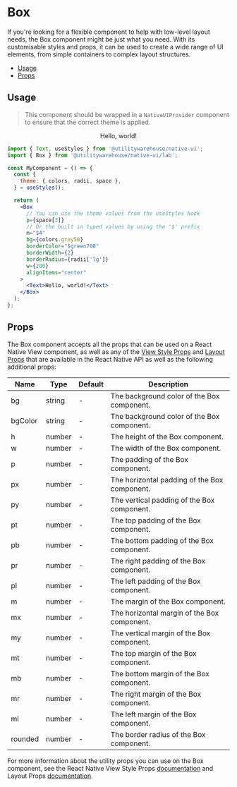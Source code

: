 
<Meta of={Stories} />

<BackToTopButton />

# Box

If you're looking for a flexible component to help with low-level layout needs, the Box component might be just what you need. With its customisable styles and props, it can be used to create a wide range of UI elements, from simple containers to complex layout structures.

- [Usage](#usage)
- [Props](#props)

<Box mb="$6">
  <Alert text="This component is in the lab until we fully deprecate the current Gluestack Box in version 1.0.0" />
</Box>

## Usage

> This component should be wrapped in a `NativeUIProvider` component to ensure that the correct theme is applied.

<Canvas>
  <NativeUIProvider>
    <Center>
      <Box
        p="$3"
        m="$4"
        bg={colors.grey50}
        borderColor="$green700"
        borderRadius={8}
        borderWidth={2}
        w={200}
        alignItems="center"
      >
        <Text>Hello, world!</Text>
      </Box>
    </Center>
  </NativeUIProvider>
</Canvas>

```jsx
import { Text, useStyles } from '@utilitywarehouse/native-ui';
import { Box } from '@utilitywarehouse/native-ui/lab';

const MyComponent = () => {
  const {
    theme: { colors, radii, space },
  } = useStyles();

  return (
    <Box
      // You can use the theme values from the useStyles hook
      p={space[3]}
      // Or the built in typed values by using the '$' prefix
      m="$4"
      bg={colors.grey50}
      borderColor="$green700"
      borderWidth={2}
      borderRadius={radii['lg']}
      w={200}
      alignItems="center"
    >
      <Text>Hello, world!</Text>
    </Box>
  );
};
```

## Props

The Box component accepts all the props that can be used on a React Native View component,
as well as any of the [View Style Props](https://reactnative.dev/docs/view-style-props) and [Layout Props](https://reactnative.dev/docs/layout-props) that are available in the React Native API
as well as the following additional props:

| Name    | Type   | Default | Description                                  |
| ------- | ------ | ------- | -------------------------------------------- |
| bg      | string | -       | The background color of the Box component.   |
| bgColor | string | -       | The background color of the Box component.   |
| h       | number | -       | The height of the Box component.             |
| w       | number | -       | The width of the Box component.              |
| p       | number | -       | The padding of the Box component.            |
| px      | number | -       | The horizontal padding of the Box component. |
| py      | number | -       | The vertical padding of the Box component.   |
| pt      | number | -       | The top padding of the Box component.        |
| pb      | number | -       | The bottom padding of the Box component.     |
| pr      | number | -       | The right padding of the Box component.      |
| pl      | number | -       | The left padding of the Box component.       |
| m       | number | -       | The margin of the Box component.             |
| mx      | number | -       | The horizontal margin of the Box component.  |
| my      | number | -       | The vertical margin of the Box component.    |
| mt      | number | -       | The top margin of the Box component.         |
| mb      | number | -       | The bottom margin of the Box component.      |
| mr      | number | -       | The right margin of the Box component.       |
| ml      | number | -       | The left margin of the Box component.        |
| rounded | number | -       | The border radius of the Box component.      |

For more information about the utility props you can use on the Box component, see the
React Native View Style Props [documentation](https://reactnative.dev/docs/view-style-props)
and Layout Props [documentation](https://reactnative.dev/docs/layout-props).
